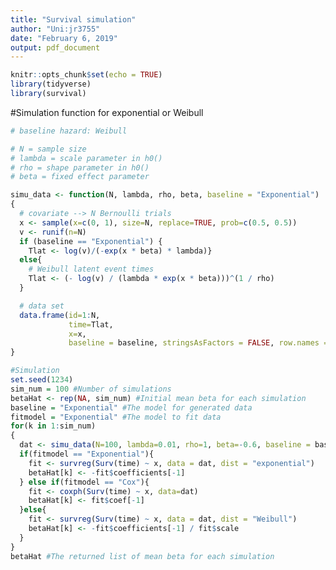 ---
title: "Survival simulation"
author: "Uni:jr3755"
date: "February 6, 2019"
output: pdf_document
---

```{r setup, include=FALSE}
knitr::opts_chunk$set(echo = TRUE)
library(tidyverse)
library(survival)
```

#Simulation function for exponential or Weibull
```{r}

# baseline hazard: Weibull

# N = sample size    
# lambda = scale parameter in h0()
# rho = shape parameter in h0()
# beta = fixed effect parameter

simu_data <- function(N, lambda, rho, beta, baseline = "Exponential")
{
  # covariate --> N Bernoulli trials
  x <- sample(x=c(0, 1), size=N, replace=TRUE, prob=c(0.5, 0.5))
  v <- runif(n=N)
  if (baseline == "Exponential") {
    Tlat <- log(v)/(-exp(x * beta) * lambda)}
  else{
    # Weibull latent event times
    Tlat <- (- log(v) / (lambda * exp(x * beta)))^(1 / rho)
  }

  # data set
  data.frame(id=1:N,
             time=Tlat,
             x=x,
             baseline = baseline, stringsAsFactors = FALSE, row.names = NULL)
}
```


```{r}
#Simulation 
set.seed(1234)
sim_num = 100 #Number of simulations
betaHat <- rep(NA, sim_num) #Initial mean beta for each simulation
baseline = "Exponential" #The model for generated data
fitmodel = "Exponential" #The model to fit data
for(k in 1:sim_num)
{
  dat <- simu_data(N=100, lambda=0.01, rho=1, beta=-0.6, baseline = baseline)
  if(fitmodel == "Exponential"){
    fit <- survreg(Surv(time) ~ x, data = dat, dist = "exponential")
    betaHat[k] <- -fit$coefficients[-1]
  } else if(fitmodel == "Cox"){
    fit <- coxph(Surv(time) ~ x, data=dat)
    betaHat[k] <- fit$coef[-1]
  }else{
    fit <- survreg(Surv(time) ~ x, data = dat, dist = "Weibull")
    betaHat[k] <- -fit$coefficients[-1] / fit$scale
  }
}
betaHat #The returned list of mean beta for each simulation
```

